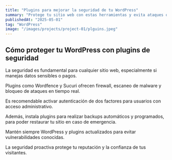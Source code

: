 ```yaml
---
title: "Plugins para mejorar la seguridad de tu WordPress"
summary: "Protege tu sitio web con estas herramientas y evita ataques o vulnerabilidades."
publishedAt: "2025-05-01"
tag: "WordPress"
image: "/images/projects/project-01/plguins.jpeg"
---
```


## Cómo proteger tu WordPress con plugins de seguridad

La seguridad es fundamental para cualquier sitio web, especialmente si manejas datos sensibles o pagos.

Plugins como Wordfence y Sucuri ofrecen firewall, escaneo de malware y bloqueo de ataques en tiempo real.

Es recomendable activar autenticación de dos factores para usuarios con acceso administrativo.

Además, instala plugins para realizar backups automáticos y programados, para poder restaurar tu sitio en caso de emergencia.

Mantén siempre WordPress y plugins actualizados para evitar vulnerabilidades conocidas.

La seguridad proactiva protege tu reputación y la confianza de tus visitantes.